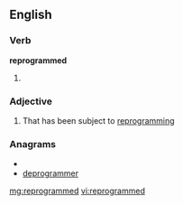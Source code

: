 ==English==

===Verb===
'''reprogrammed'''

# {{past of|reprogram}}

===Adjective===
{{en-adj}}

# That has been subject to [[reprogramming]]

===Anagrams===
* {{alphagram|adeegmmoprrr}}
* [[deprogrammer#English|deprogrammer]]

[[mg:reprogrammed]]
[[vi:reprogrammed]]